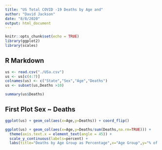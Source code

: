 ```yaml
---
title: "US Total COVID -19 Deaths by Age and"
author: "David Jackson"
date: "8/8/2020"
output: html_document
---
```


```r
knitr::opts_chunk$set(echo = TRUE)
library(ggplot2)
library(scales)
```

## R Markdown
```r
us <- read.csv("./USa.csv")
us <- us[c(4:7)]
colnames(us) <- c("State","Sex","Age","Deaths")
us <- subset(us,Deaths >10)

summary(us$Deaths)
```

## First Plot Sex ~ Deaths

```r
ggplot(us) + geom_col(aes(x=Age,y=Deaths)) + coord_flip()
```

```r
ggplot(us) + geom_col(aes(x=Age,y=Deaths/sum(Deaths,na.rm=TRUE))) +
  theme(axis.text.x = element_text(angle = 45)) + 
  scale_y_continuous(labels=percent) +
  labs(title="Deaths by Age Group as Percentage",x="Age Group",y="% of Age") + coord_flip()
```

